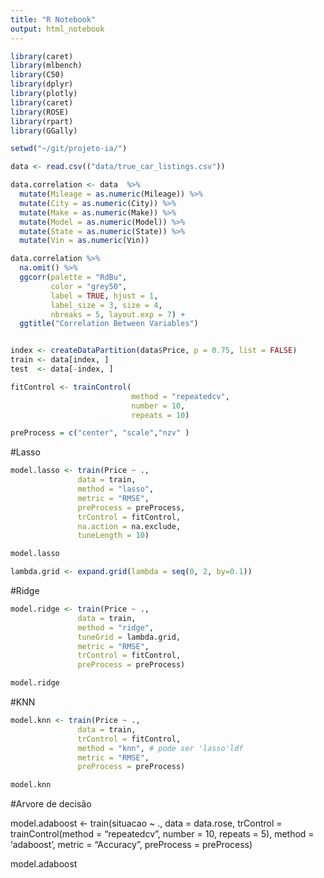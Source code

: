 ```yaml
---
title: "R Notebook"
output: html_notebook
---
```


```r
library(caret)
library(mlbench)
library(C50)
library(dplyr)
library(plotly)
library(caret)
library(ROSE)
library(rpart)
library(GGally)
```

```r
setwd("~/git/projeto-ia/")
```


```r
data <- read.csv(("data/true_car_listings.csv"))
```


```r

data.correlation <- data  %>%
  mutate(Mileage = as.numeric(Mileage)) %>%
  mutate(City = as.numeric(City)) %>%
  mutate(Make = as.numeric(Make)) %>%
  mutate(Model = as.numeric(Model)) %>%
  mutate(State = as.numeric(State)) %>%
  mutate(Vin = as.numeric(Vin)) 

data.correlation %>% 
  na.omit() %>%
  ggcorr(palette = "RdBu",
         color = "grey50",
         label = TRUE, hjust = 1,
         label_size = 3, size = 4,
         nbreaks = 5, layout.exp = 7) +
  ggtitle("Correlation Between Variables")



```



```r
index <- createDataPartition(data$Price, p = 0.75, list = FALSE)
train <- data[index, ]
test  <- data[-index, ]
```



```r
fitControl <- trainControl(
                           method = "repeatedcv", 
                           number = 10,
                           repeats = 10)
```

```r
preProcess = c("center", "scale","nzv" )
```

#Lasso
```r
model.lasso <- train(Price ~ ., 
               data = train,
               method = "lasso",
               metric = "RMSE",
               preProcess = preProcess,
               trControl = fitControl,
               na.action = na.exclude,
               tuneLength = 10)

model.lasso
```


```r
lambda.grid <- expand.grid(lambda = seq(0, 2, by=0.1))
```
#Ridge

```r
model.ridge <- train(Price ~ ., 
               data = train,
               method = "ridge", 
               tuneGrid = lambda.grid,
               metric = "RMSE",
               trControl = fitControl, 
               preProcess = preProcess)

model.ridge
```

#KNN

```r
model.knn <- train(Price ~ ., 
               data = train,
               trControl = fitControl,
               method = "knn", # pode ser 'lasso'ldf
               metric = "RMSE",
               preProcess = preProcess)

model.knn
```

#Arvore de decisão

model.adaboost <- train(situacao ~ ., 
               data = data.rose,
               trControl = trainControl(method = "repeatedcv", 
                           number = 10,
                           repeats = 5),
               method = 'adaboost', 
               metric = "Accuracy",
               preProcess = preProcess)

model.adaboost

```r

```



